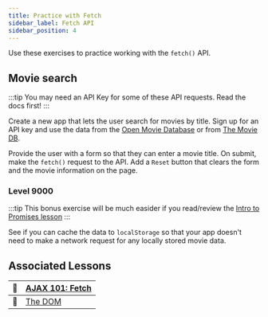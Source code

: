 ```yaml
---
title: Practice with Fetch
sidebar_label: Fetch API
sidebar_position: 4
---
```


Use these exercises to practice working with the `fetch()` API.

## Movie search

:::tip
You may need an API Key for some of these API requests. Read the docs first!
:::

Create a new app that lets the user search for movies by title. Sign up for an API key and use the data from the [Open Movie Database](http://www.omdbapi.com/) or from [The Movie DB](https://www.themoviedb.org/faq/api).

Provide the user with a form so that they can enter a movie title. On submit, make the `fetch()` request to the API. Add a `Reset` button that clears the form and the movie information on the page.

### Level 9000

:::tip
This bonus exercise will be much easider if you read/review the [Intro to Promises lesson](/docs/lessons/building-interactive-uis/intro-to-promises/#how-do-you-write-a-function-that-returns-a-promise)
:::

See if you can cache the data to `localStorage` so that your app doesn't need to make a network request for any locally stored movie data.

## Associated Lessons

| :memo: |[AJAX 101: Fetch](/docs/lessons/building-interactive-uis/ajax-101/#fetch-api)|
|---------------|------------------------|
| :memo: |[The DOM](/docs/lessons/handling-user-input/dom/)|